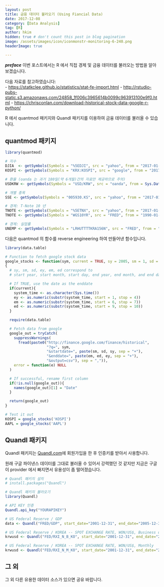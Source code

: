 ```yaml
---
layout: post  
title: 금융 데이터 불러오기 (Using Fiancial Data)  
date: 2017-12-08  
category: [Data Analysis]  
tag: [R]  
author: hkim  
hidden: true # don't count this post in blog pagination  
image: /assets/images/icon/iconmonstr-monitoring-6-240.png
headerImage: true

---
```


***preface*** 이번 포스트에서는 R 에서 직접 경제 및 금융 데이터를 불러오는 방법을 알아보겠습니다.


다음 자료를 참고하였습니다:  
- [https://statkclee.github.io/statistics/stat-fe-import.html](https://statkclee.github.io/statistics/stat-fe-import.html)
- [http://rstudio-pubs-static.s3.amazonaws.com/24858_1f006c3965614b0099c963913100e9f0.html](http://rstudio-pubs-static.s3.amazonaws.com/24858_1f006c3965614b0099c963913100e9f0.html)
- [https://chrisconlan.com/download-historical-stock-data-google-r-python/](https://chrisconlan.com/download-historical-stock-data-google-r-python/)

R 에서 quantmod 패키지와 Quandl 패키지를 이용하여 금융 데이터를 불러올 수 있습니다.

## quantmod 패키지

```r
library(quantmod)

# 지수
DJIA  <- getSymbols(Symbols = "%5EDJI", src = "yahoo", from = "2017-01-01", to = Sys.Date(), auto.assign = FALSE)
KOSPI <- getSymbols(Symbols = "KRX:KOSPI", src = "google", from = "2017-01-01", to = Sys.Date(), auto.assign = FALSE)

# 환율 (oanda 는 과거 180일(약 6개월)간의 자료만 제공하므로 주의)
USDKRW <- getSymbols(Symbols = "USD/KRW", src = "oanda", from = Sys.Date() - 180, to = Sys.Date(), auto.assign = FALSE)

# 개별 종목
SSE <- getSymbols(Symbols = "005930.KS", src = "yahoo", from = "2017-01-01", to = Sys.Date(), auto.assign = FALSE)

# 경제: T-Note 10 년
TNOTE <- getSymbols(Symbols = "%5ETNX", src = "yahoo", from = "2017-01-01", to = Sys.Date(), auto.assign = FALSE) # DAILY
TNOTE <- getSymbols(Symbols = "WGS10YR", src = "FRED", from = "1990-01-01", to = Sys.Date(), auto.assign = FALSE) # WEEKLY

# 경제: 실업률
UNEMP <- getSymbols(Symbols = "LRHUTTTTKRA156N", src = "FRED", from = "1990-01-01", to = Sys.Date(), auto.assign = FALSE)
```

다음은 quantmod 의 함수를 reverse engineering 하여 만들어낸 함수입니다.

```r
library(data.table)

# Function to fetch google stock data
google_stocks <- function(sym, current = TRUE, sy = 2005, sm = 1, sd = 1, ey, em, ed)
{
  # sy, sm, sd, ey, em, ed correspond to
  # start year, start month, start day, end year, end month, and end day

  # If TRUE, use the date as the enddate
  if(current){
    system_time <- as.character(Sys.time())
    ey <- as.numeric(substr(system_time, start = 1, stop = 4))
    em <- as.numeric(substr(system_time, start = 6, stop = 7))
    ed <- as.numeric(substr(system_time, start = 9, stop = 10))
  }

  require(data.table)

  # Fetch data from google
  google_out = tryCatch(
    suppressWarnings(
      fread(paste0("http://finance.google.com/finance/historical",
                   "?q=", sym,
                   "&startdate=", paste(sm, sd, sy, sep = "+"),
                   "&enddate=", paste(em, ed, ey, sep = "+"),
                   "&output=csv"), sep = ",")),
    error = function(e) NULL
  )

  # If successful, rename first column
  if(!is.null(google_out)){
    names(google_out)[1] = "Date"
  }

  return(google_out)
}

# Test it out
KOSPI = google_stocks('KOSPI')
AAPL = google_stocks('AAPL')


```


## Quandl 패키지

Quandl 패키지는 [Quandl.com](https://www.quandl.com)에 회원가입을 한 후 인증키를 받아서 사용합니다.

원래 구글 파이낸스 데이터를 그대로 불러올 수 있어서 강력했던 것 같지만 지금은 구글이 provider 에서 빠지면서 유용성이 좀 떨어졌습니다.

```r
# Quandl 패키지 설치
# install.packages("Quandl")

# Quandl 패키지 불러오기
library(Quandl)

# API KEY 인증
Quandl.api_key("YOURAPIKEY")

# US Federal Reserve / GDP
data <- Quandl("FRED/GDP", start_date="2001-12-31", end_date="2005-12-31")

# US Federal Reserve / KOREA -- SPOT EXCHANGE RATE, WON/US$, Business day
krwusd <- Quandl("FED/RXI_N_B_KO", start_date="2001-12-31", end_date="2017-12-09")

# US Federal Reserve / KOREA -- SPOT EXCHANGE RATE, WON/US$, Monthly
krwusd <- Quandl("FED/RXI_N_M_KO", start_date="2001-12-31", end_date="2017-12-09")
```

## 그 외

그 외 다른 유용한 데이터 소스가 있으면 공유 바랍니다.
